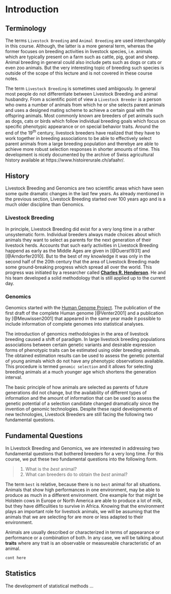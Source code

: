 # Introduction {#intro}
## Terminology
The terms `Livestock Breeding` and `Animal Breeding` are used interchangably in this course. Although, the latter is a more general term, whereas the former focuses on breeding activities in livestock species, i.e. animals which are typically present on a farm such as cattle, pig, goat and sheep. Animal breeding in general could also include pets such as dogs or cats or even zoo animals. But the very interesting topic of breeding such species is outside of the scope of this lecture and is not covered in these course notes. 

The term `Livestock Breeding` is sometimes used ambigously. In general most people do not differentiate between Livestock Breeding and animal husbandry. From a scientific point of view a `Livestock Breeder` is a person who owns a number of animals from which he or she selects parent animals and uses a designed mating scheme to achieve a certain goal with the offspring animals. Most commonly known are breeders of pet animals such as dogs, cats or birds which follow individual breeding goals which focus on specific phenotypic appearance or on special behavior traits. Around the end of the $19^{th}$ century, livestock breeders have realized that they have to work together in breeding associations to be able to effectively select parent animals from a large breeding population and therebye are able to achieve more robust selection responses in shorter amounts of time. This development is nicely documented by the archive of Swiss agricultural history available at https://www.histoirerurale.ch/afaahr/. 


## History
Livestock Breeding and Genomics are two scientific areas which have seen some quite dramatic changes in the last few years. As already mentioned in the previous section, Livestock Breeding started over 100 years ago and is a much older discipline than Genomics. 

### Livestock Breeding {#livestock-breeding}
In principle, Livestock Breeding did exist for a very long time in a rather unsystematic form. Individual breeders always made choices about which animals they want to select as parents for the next generation of their livestock herds. Accounts that such early activities in Livestock Breeding happend as early as the Middle Ages are given in [@Duerst1931] and [@Arndorfer2010]. But to the best of my knowledge it was only in the second half of the 20th century that the area of Livestock Breeding made some ground-breaking progress which spread all over the world. This progress was initiated by a researcher called [__Charles R. Henderson__](https://en.wikipedia.org/wiki/Charles_Roy_Henderson). He and his team developed a solid methodology that is still applied up to the current day.


### Genomics {#genomics}
Genomics started with the [Human Genome Project](https://en.wikipedia.org/wiki/Human_Genome_Project). The publication of the first draft of the complete Human genome [@Venter2001] and a publication by [@Meuwissen2001] that appeared in the same year made it possible to include information of complete genomes into statistical analyses. 

The introduction of genomics methodologies in the area of livestock breeding caused a shift of paradigm. In large livestock breeding populations associations between certain genetic variants and desirable expression forms of phenotypic traits can be estimated using older breeding animals. The obtained estimation results can be used to assess the genetic potential of young animals which do not have any phenotypic observations available. This procedure is termed `genomic selection` and it allows for selecting breeding animals at a much younger age which shortens the generation interval. 

The basic principle of how animals are selected as parents of future generations did not change, but the availability of different types of information and the amount of information that can be used to assess the genetic potential of a selection candidate changed dramatically since the invention of genomic technologies. Despite these rapid developments of new technologies, Livestock Breeders are still facing the following two fundamental questions.


## Fundamental Questions
In Livestock Breeding and Genomics, we are interested in addressing two fundamental questions that bothered breeders for a very long time. For this course, we put these two fundamental questions into the following form.

> 1. What is the _best_ animal?
> 2. What can breeders do to obtain the _best_ animal?

The term `best` is relative, because there is no `best` animal for all situations. Animals that show high performances in one environment, may be able to produce as much in a different environment. One example for that might be Holstein cows in Europe or North America are able to produce a lot of milk, but they have difficulities to survive in Africa. Knowing that the environment plays an important role for livestock animals, we will be assuming that the animals that we are selecting for are more or less adapted to their environment.

Animals are usually described or characterized in terms of appearance or performance or a combination of both. In any case, we will be talking about __traits__ where any trait is an observable or measureable characteristic of an animal.

```
cont here
```



## Statistics {#statistics}
The development of statistical methods ...

